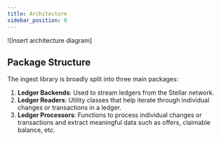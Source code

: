 ```yaml
---
title: Architecture
sidebar_position: 0
---
```


![Insert architecture diagram]

## Package Structure

The ingest library is broadly split into three main packages:

1. **Ledger Backends**: Used to stream ledgers from the Stellar network.
2. **Ledger Readers**: Utility classes that help iterate through individual changes or transactions in a ledger.
3. **Ledger Processors**: Functions to process individual changes or transactions and extract meaningful data such as offers, claimable balance, etc.
